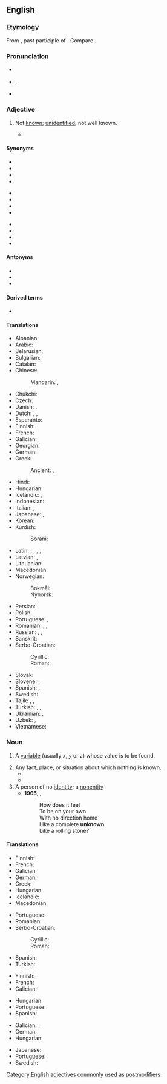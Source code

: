 ==English==

===Etymology===
From {{prefix|un|known|lang=en}}, past participle of {{m|en|know}}. Compare {{etyl|ang|-}} {{m|ang|ungecnawen}}.

===Pronunciation===
* {{a|UK}} {{IPA|/ʌnˈnəʊn/|lang=en}}
* {{a|US}} {{enPR|ŭn-nōnʹ}}, {{IPA|/ʌnˈnoʊn/|lang=en}}
* {{audio|en-us-unknown.ogg|Audio (US)|lang=en}}

===Adjective===
{{en-adj}}

# {{lb|en|sometimes|_|postpositive}} Not [[known]]; [[unidentified]]; not well known.
#* {{quote-book|lang=en|year=1898|author={{w|Winston Churchill (novelist)|Winston Churchill}}
|title={{w|The Celebrity}}|chapter=4
|passage=The Celebrity, by arts '''unknown''', induced Mrs. Judge Short and two other ladies to call at Mohair on an afternoon when Mr. Cooke was trying a trotter on the track. The three returned wondering and charmed with Mrs. Cooke; they were sure she had had no hand in the furnishing of that atrocious house.}}

====Synonyms====
{{top3}}
* {{l|en|anonymous}}
* {{l|en|unfamiliar}}
* {{l|en|uncharted}}
* {{l|en|undiscovered}}
{{mid3}}
* {{l|en|unexplored}}
* {{l|en|unidentified}}
* {{l|en|unnamed}}
* {{l|en|unrecognized}}
{{mid3}}
* {{l|en|unrevealed}}
* {{l|en|unascertained}}
* {{l|en|obscure}}
* {{l|en|unsung}}
{{bottom}}

====Antonyms====
* {{l|en|well-known}}
* {{l|en|famous}}
* {{l|en|known}}

====Derived terms====
* {{l|en|unknown quantity}}

====Translations====
{{trans-top|not known}}
* Albanian: {{t+|sq|panjohur}}
* Arabic: {{t|ar|مَجْهُول}}
* Belarusian: {{t|be|невядо́мы}}
* Bulgarian: {{t+|bg|неизве́стен}}
* Catalan: {{t+|ca|desconegut}}
* Chinese:
*: Mandarin: {{t+|cmn|未知|tr=wèizhī|sc=Hani}}, {{t+|cmn|不明|tr=bùmíng|sc=Hani}}
* Chukchi: {{t|ckt|гэвэты ваԓьын|tr=gėvėty vaḷʹyn}}
* Czech: {{t+|cs|neznámý|m}}
* Danish: {{t|da|ubekendt}}, {{t+|da|ukendt}}
* Dutch: {{t+|nl|onbekend}}, {{t+|nl|ongekend}}, {{t+|nl|ongeweten}}
* Esperanto: {{t|eo|nekonata}}
* Finnish: {{t+|fi|tuntematon}}
* French: {{t+|fr|inconnu}}
* Galician: {{t+|gl|descoñecido}}
* Georgian: {{t|ka|უცნობი|sc=Geor}}
* German: {{t+|de|unbekannt}}
* Greek: {{t+|el|άγνωστος}}
*: Ancient: {{t|grc|ἄγνωστος}}, {{t|grc|ἄγνωτος}}
* Hindi: {{t+|hi|अनजान}}
* Hungarian: {{t+|hu|ismeretlen}}
* Icelandic: {{t+|is|óþekktur|m}}, {{t|is|ókunnur|m}}
* Indonesian: {{t|id|tak diketahui}}
* Italian: {{t+|it|ignoto}}, {{t+|it|sconosciuto}}
* Japanese: {{t+|ja|未知|alt=未知の|tr=みちの, michi no|sc=Jpan}}, {{t+|ja|無名|alt=無名な|tr=むめいな, mumei na|sc=Jpan}}
* Korean: {{t|ko|[[알려지다|알려지지]] [[않다|않은]]}}
* Kurdish:
*: Sorani: {{t|ku|نه‌ناسراو}}
{{trans-mid}}
* Latin: {{t|la|incognitus}}, {{t|la|ignoratus}}, {{t|la|ignotus}}, {{t|la|nescitus}}, {{t+|la|obscurus}}
* Latvian: {{t|lv|nepazīstams}}, {{t|lv|svešs}}
* Lithuanian: {{t|lt|nežinomas}}
* Macedonian: {{t|mk|непознат}}
* Norwegian:
*: Bokmål: {{t+|nb|ukjent}}
*: Nynorsk: {{t|nn|ukjent}}
* Persian: {{t+|fa|مجهول|tr=majhul}}
* Polish: {{t+|pl|nieznany}}
* Portuguese: {{t+|pt|desconhecido|m}}, {{t|pt|desconhecida|f}}
* Romanian: {{t+|ro|necunoscut}}, {{t+|ro|neștiut}}, {{t+|ro|obscur}}
* Russian: {{t+|ru|неизве́стный}}, {{t+|ru|незнако́мый}}, {{t+|ru|неве́домый}}
* Sanskrit: {{t+|sa|अज्ञात}}
* Serbo-Croatian:
*: Cyrillic: {{t|sh|непознат}}
*: Roman: {{t+|sh|nepoznat}}
* Slovak: {{t|sk|neznámy}}
* Slovene: {{t|sl|neznan}}, {{t|sl|nepoznan}}
* Spanish: {{t+|es|ignoto}}, {{t+|es|desconocido}}
* Swedish: {{t+|sv|okänd}}
* Tajik: {{t+|tg|номаълум}}, {{t+|tg|ношинос}}, {{t|tg|маҷҳул}}
* Turkish: {{t+|tr|bilinmeyen}}, {{t+|tr|bilinmez}}, {{t+|tr|meçhul}}
* Ukrainian: {{t|uk|невідо́мий}}, {{t|uk|незна́ний}}
* Uzbek: {{t+|uz|nomaʼlum}}, {{t+|uz|majhul}}
* Vietnamese: {{t|vi|[[không]] [[biết]]}}
{{trans-bottom}}

===Noun===
{{en-noun}}

# {{lb|en|algebra}} A [[variable]] (usually ''x'', ''y'' or ''z'') whose value is to be found.
# Any fact, place, or situation about which nothing is known.
#* {{quote-book|lang=en|year=1957|author=Ethel Erford Hewitt|title=Into the Unknown: An Historical Novel|page=351|passage=Had God walked close beside her into the '''unknown'''?}}
#* {{quote-book|lang=en|origdate=2002|year=2003|author={{w|Donald Rumsfeld}}|editor=Hart Seely|title=Pieces of Intelligence: The Existential Poetry of Donald H. Rumsfeld|passage=As we know, There are known knowns. There are things we know we know. We also know There are known '''unknowns'''. That is to say We know there are some things We do not know.}}
# A person of no [[identity]]; a [[nonentity]]
#* '''1965''', {{w|Bob Dylan}}, {{w|Like a Rolling Stone}}
#*: How does it feel
#*: To be on your own
#*: With no direction home
#*: Like a complete '''unknown'''
#*: Like a rolling stone?

====Translations====
{{trans-top|variable}}
* Finnish: {{t+|fi|tuntematon}}
* French: {{t+|fr|inconnue|f}}
* Galician: {{t|gl|incógnita|f}}
* German: {{t+|de|Unbekannte|f}}
* Greek: {{t+|el|άγνωστος}}
* Hungarian: {{t+|hu|ismeretlen}}
* Icelandic: {{t|is|óþekkt stærð|f}}
* Macedonian: {{t|mk|непозната|f|tr=nepoznata|sc=Cyrl}}
{{trans-mid}}
* Portuguese: {{t+|pt|incógnita|f}}
* Romanian: {{t+|ro|necunoscută|f}}
* Serbo-Croatian:
*: Cyrillic: {{t|sh|непозната|f|sc=Cyrl}}
*: Roman: {{t+|sh|nepoznata|f}}
* Spanish: {{t|es|incógnita|f}}
* Turkish: {{t+|tr|değişken}}
{{trans-bottom}}

{{trans-top|fact or place}}
* Finnish: {{t+|fi|tuntematon}}
* French: {{t+|fr|inconnu|m}}
* Galician: {{t+|gl|descoñecido|m}}
{{trans-mid}}
* Hungarian: {{t+|hu|ismeretlen}}
* Portuguese: {{t+|pt|desconhecido|m}}
* Spanish: {{t+|es|desconocido|m}}
{{trans-bottom}}

{{trans-top|person of no identity}}
* Galician: {{t+|gl|descoñecido|m}}, {{t|gl|descoñecida|f}}
* German: {{t+|de|Unbekannter|m}}
* Hungarian: {{t+|hu|idegen}}
{{trans-mid}}
* Japanese: {{t|ja|名無し|tr=nanashi|sc=Jpan}}
* Portuguese: {{t+|pt|desconhecido|m}}
* Swedish: {{t+|sv|okänd}}
{{trans-bottom}}

[[Category:English adjectives commonly used as postmodifiers]]